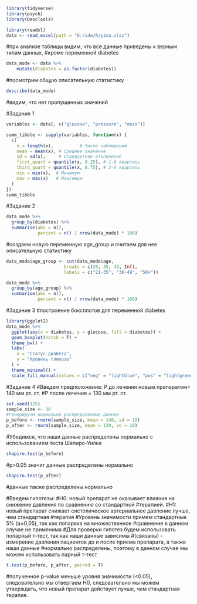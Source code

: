 ```{r}
library(tidyverse)
library(psych)
library(DescTools)
```
```{r}
library(readxl)
data <- read_excel(path = "D:/ide/R/pima.xlsx")
```

#при анализе таблицы видим, что все данные приведены к верным типам данных,
#кроме переменной diabetes
```{r}
data_mode <- data %>%
    mutate(diabetes = as.factor(diabetes))
```
#посмотрим общую описательную статистику
```{r}
describe(data_mode)
```
#видим, что нет пропущенных значений

#Задание 1
```{r}
variables <- data[, c("glucose", "pressure", "mass")]

summ_tibble <- sapply(variables, function(x) {
  c(
    n = length(x),          # Число наблюдений
    mean = mean(x), # Среднее значение
    sd = sd(x),     # Стандартное отклонение
    first_quart = quantile(x, 0.25), # 1-й квартиль
    third_quart = quantile(x, 0.75), # 3-й квартиль
    min = min(x),  # Минимум
    max = max(x)   # Максимум
  )
})
summ_tibble
```
#Задание 2

```{r}
data_mode %>%
  group_by(diabetes) %>%
  summarise(abs = n(),
            percent = n() / nrow(data_mode) * 100)
```
#создаем новую переменную age_group и считаем для нее описательную статистику
```{r}
data_mode$age_group <- cut(data_mode$age, 
                      breaks = c(20, 35, 49, Inf), 
                      labels = c("21-35", "36-49", "50+"))
```

```{r}
data_mode %>%
  group_by(age_group) %>%
  summarise(abs = n(),
            percent = n() / nrow(data_mode) * 100)
```

#Задание 3
#построение боксплотов для переменной diabetes
```{r}
library(ggplot2)
data_mode %>%
  ggplot(aes(x = diabetes, y = glucose, fill = diabetes)) +
  geom_boxplot(notch = T) +
  theme_bw() +
  labs(
    x = "Статус диабета",
    y = "Уровень глюкозы"
  ) +
  theme_minimal() + 
  scale_fill_manual(values = c("neg" = "lightblue", "pos" = "lightgreen"))
```
#Задание 4
#Введем предположение: Р до лечения новым препаратом= 140 мм рт. ст.
#Р после лечения = 130 мм рт. ст.
```{r}
set.seed(125)
sample_size <- 30
#генерируем нормально распределенные данные
p_before <- rnorm(sample_size, mean = 140, sd = 10)
p_after <- rnorm(sample_size, mean = 130, sd = 10)
```

#Убедимся, что наши данные распределены нормально с использованием теста Шапиро-Уилка
```{r}
shapiro.test(p_before)
```
#p>0.05 значит данные распределены нормально
```{r}
shapiro.test(p_after)
```
#данные также распределены нормально

#Введем гипотезы:
#Н0: новый препарат не оказывает влияния на снижение давления по сравнению со стандартной #терапией.
#H1: новый препарат снижает систолическое артериальное давление лучше, чем стандартная #терапия
#Уровень значимости примем стандартные 5% (а=0,05), так как попарвка на множественное #сравнение в данном случае не применима
#Для проверки гипотез будем использовать попарный т-тест, так как наши данные зависимы #(связаны) - измерение давления пациентов до и после приема препарата, а также наши данные #нормально распределены, поэтому в данном случае мы можем использовать парный т-тест

```{r}
t.test(p_before, p_after, paired = T)
```
#полученное р-value меньше уровня значимости (<0.05), следовательно мы отвергаем Н0, следовательно мы можем утверждать, что новый препарат действует лучше, чем стандартная терапия.






















